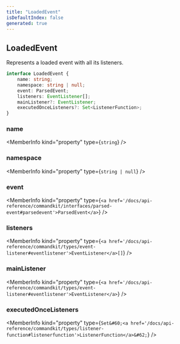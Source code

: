 ```yaml
---
title: "LoadedEvent"
isDefaultIndex: false
generated: true
---
```



<!-- This file was generated from the CommandKit source. Do not modify. Instead, re-run the "docgen" script -->


## LoadedEvent

<GenerationInfo sourceFile="packages/commandkit/src/app/handlers/AppEventsHandler.ts" sourceLine="22" packageName="commandkit" />

Represents a loaded event with all its listeners.

```ts title="Signature"
interface LoadedEvent {
    name: string;
    namespace: string | null;
    event: ParsedEvent;
    listeners: EventListener[];
    mainListener?: EventListener;
    executedOnceListeners?: Set<ListenerFunction>;
}
```

<div className="members-wrapper">

### name

<MemberInfo kind="property" type={`string`}   />


### namespace

<MemberInfo kind="property" type={`string | null`}   />


### event

<MemberInfo kind="property" type={`<a href='/docs/api-reference/commandkit/interfaces/parsed-event#parsedevent'>ParsedEvent</a>`}   />


### listeners

<MemberInfo kind="property" type={`<a href='/docs/api-reference/commandkit/types/event-listener#eventlistener'>EventListener</a>[]`}   />


### mainListener

<MemberInfo kind="property" type={`<a href='/docs/api-reference/commandkit/types/event-listener#eventlistener'>EventListener</a>`}   />


### executedOnceListeners

<MemberInfo kind="property" type={`Set&#60;<a href='/docs/api-reference/commandkit/types/listener-function#listenerfunction'>ListenerFunction</a>&#62;`}   />




</div>
